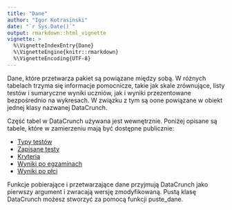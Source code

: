```yaml
---
title: "Dane"
author: "Igor Kotrasinski"
date: "`r Sys.Date()`"
output: rmarkdown::html_vignette
vignette: >
  %\VignetteIndexEntry{Dane}
  %\VignetteEngine{knitr::rmarkdown}
  %\VignetteEncoding{UTF-8}
---
```


Dane, które przetwarza pakiet są powiązane między sobą. W różnych tabelach trzyma się informacje pomocnicze, takie jak skale zrównujące, listy testów i sumaryczne wyniki uczniów, jak i wyniki przezentowane bezpośrednio na wykresach. W związku z tym są oone powiązane w obiekt jednej klasy nazwanej DataCrunch.

Część tabel w DataCrunch używana jest wewnętrznie. Poniżej opisane są tabele, które w zamierzeniu mają być dostępne publicznie:

* [Typy testów](typy_testow.html)
* [Zapisane testy](zapisane_testy.html)
* [Kryteria](kryteria.html)
* [Wyniki po egzaminach](wyniki_po_egz.html)
* [Wyniki po płci](wyniki_po_plci.html)

Funkcje pobierające i przetwarzające dane przyjmują DataCrunch jako pierwszy argument i zwracają wersję zmodyfikowaną.
Pustą klasę DataCrunch możesz stworzyć za pomocą funkcji puste_dane.
